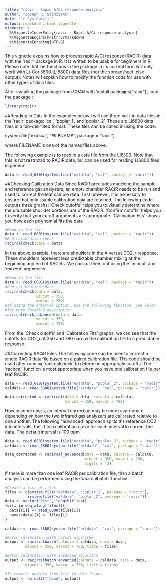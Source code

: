 ```yaml
---
title: "racir - Rapid A/Ci response analysis"
author: "Joseph R. Stinziano"
date: "`r Sys.Date()`"
output: rmarkdown::html_vignette
vignette: >
  %\VignetteIndexEntry{racir - Rapid A/Ci response analysis}
  %\VignetteEngine{knitr::rmarkdown}
  %\VignetteEncoding{UTF-8}
---
```


This vignette explains how to process rapid A/Ci response (RACiR) data with the
'racir' package in R. It is written to be usable for beginners in R. Please
note that the functions in the package in its current form will only work with
Li-Cor 6800 (LI6800) data files (not the spreadsheet .xlsx output). Notes will
explain how to modify the function code for use with other types of data files.

After installing the package from CRAN with 'install.packages("racir")', load
the package :

```r
library(racir)
```

##Reading in Data
In the examples below I will use three built-in data files in the 'racir'
package: 'cal', 'poplar_1', and 'poplar_2'. These are LI6800 data files in
a tab-delimited format. These files can be called in using the code:

system.file("extdata", "FILENAME", package = "racir")

where FILENAME is one of the named files above.

The following example is to read in a data file from the LI6800. Note that
this is not restricted to RACiR data, but can be used for reading LI6800 files
in general.

```r
data <- read_6800(system.file("extdata", "cal", package = "racir"))
```

##Checking Calibration Data
Since RACiR precludes matching the sample and reference gas analyzers, an empty
chamber RACiR needs to be run and used to correct the leaf sample data. First
however, it is necessary to ensure that only usable calibration data are
retained. The following code outputs three graphs: 'Check cutoffs' helps you to
visually determine where the unusable shoulder portions are of the RACiR.
'Confirm cutoffs' helps you to verify that your cutoff arguments are
appropriate. 'Calibration Fits' shows you how each polynomial fits the data.

```r
#Read in the file
data <- read_6800(system.file("extdata", "cal", package = "racir"))
#Run calibration check
racircalcheck(data = data)
```

In the above example, there are shoulders in the A versus CO2_r response.
These shoulders represent less predictable chamber mixing at the beginning
and end of RACiRs. We can cut them out using the 'mincut' and 'maxcut'
arguments.

```r
#Read in the file
data <- read_6800(system.file("extdata", "cal", package = "racir"))
#Run calibration check
racircalcheck(data = data,
              mincut = 350,
              maxcut = 780)
#If using the interval option, use the following function. See below
#for more detailed description
racircalcheck_advanced(data = data,
              mincut = 350,
              maxcut = 780)
```

From the 'Check cutoffs' and 'Calibration Fits' graphs, we can see that the
cutoffs for CO2_r of 350 and 780 narrow the calibration file to a predictable
response.

##Correcting RACiR Files
The following code can be used to correct a single RACiR data file based on a
paired calibration file. This code should be used after running 'racircalcheck'
to determine appropriate cutoffs. The 'racircal' function is most appropriate
when you have one calibration file per leaf RACiR.

```r
data <- read_6800(system.file("extdata", "poplar_2", package = "racir"))
caldata <- read_6800(system.file("extdata", "cal", package = "racir"))

data_corrected <- racircal(data = data, caldata = caldata,
                           mincut = 350, maxcut = 780)
```

Now in some cases, an interval correction may be more appropriate, depending
on how the two infrared gas analyzers are calibrated relative to one another.
The following "advanced" approach splits the reference CO2 into intervals,
then fits a calibration curve for each interval to correct the data. The default
interval is 100 ppm
```r
data <- read_6800(system.file("extdata", "poplar_2", package = "racir"))
caldata <- read_6800(system.file("extdata", "cal", package = "racir"))

data_corrected <- racircal_advanced(data = data, caldata = caldata,
                                    mincut = 350, maxcut = 780,
                                    digits = -2)
```

If there is more than one leaf RACiR per calibration file, then a batch
analysis can be performed using the 'racircalbatch' function.

```r
#Create a list of files
files <- c(system.file("extdata", "poplar_1", package = "racir"),
          system.file("extdata", "poplar_2", package = "racir"))
data <- vector("list", length(files))
for(i in seq_along(files)){
  data[[i]] <- read_6800(files[i])
  names(data)[i] <- files[i]
}

caldata <- read_6800(system.file("extdata", "cal", package = "racir"))

#Batch calibration with normal algorithm
output <- racircalbatch(caldata = caldata, data = data,
         mincut = 350, maxcut = 780, title = files)

#Batch calibration with advanced algorithm
output <- racircalbatch_advanced(caldata = caldata, data = data,
         mincut = 350, maxcut = 780, title = files)

#To compile outputs from list to data frame:
output <- do.call("rbind", output)
```
